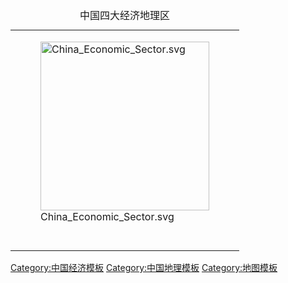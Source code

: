 {|align=right
|+中国四大经济地理区
|-
|colspan="3"|[[File:China Economic Sector.svg|270px]]
|-
|width="50" bgcolor="#336699"|
|[[中国东部经济区|东部]]
|
|-
|width="50" bgcolor="#333399"|
|[[中国西部|西部]]
|[[西部大开发]]
|-
|width="50" bgcolor="#990099"|
|[[中国东北地区|东北]]
|[[振興東北老工業基地]]
|-
|width="50" bgcolor="#339999"|
|[[中国中部经济区|中部]]
|[[中部崛起计划]]
|}<noinclude>
[[Category:中国经济模板]]
[[Category:中国地理模板]]
[[Category:地图模板]]
</noinclude>